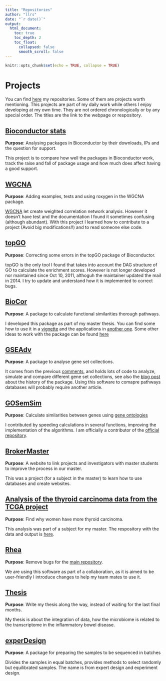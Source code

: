 ```yaml
---
title: "Repositories"
author: "llrs"
date: "`r date()`"
output:
  html_document:
    toc: true
    toc_depth: 2
    toc_float: 
      collapsed: false
      smooth_scroll: false
---
```


<script>
  (function(i,s,o,g,r,a,m){i['GoogleAnalyticsObject']=r;i[r]=i[r]||function(){
  (i[r].q=i[r].q||[]).push(arguments)},i[r].l=1*new Date();a=s.createElement(o),
  m=s.getElementsByTagName(o)[0];a.async=1;a.src=g;m.parentNode.insertBefore(a,m)
  })(window,document,'script','https://www.google-analytics.com/analytics.js','ga');

  ga('create', 'UA-57101844-4', 'auto');
  ga('send', 'pageview');

</script>


```r
knitr::opts_chunk$set(echo = TRUE, collapse = TRUE)
```

# Projects

You can find [here](https://github.com/llrs?tab=repositories) my repositories. Some of them are projects worth mentioning. This projects are part of my daily work while others I enjoy developing at my own time. They are not ordered chronologically or by any special order. The titles are the link to the webpage or respository.

## [Bioconductor stats](https://llrs.github.com/BiocStats/) 

**Purpose**:  Analysing packages in Bioconductor by their downloads, IPs and the question for support.

This project is to compare how well the packages in Bioconductor work, track the raise and fall of package usage and how much does affect having a good support. 
    
## [WGCNA](https://github.com/llrs/WGCNA/) 

**Purpose**: Adding examples, tests and using roxygen in the WGCNA package.  

[WGCNA](https://labs.genetics.ucla.edu/horvath/CoexpressionNetwork/Rpackages/WGCNA/) let create weighted correlation network analysis. However it doesn't have test and the documentation I found it sometimes confusing (although abundant). With this project I learned how to contribute to a project (Avoid big modifications!!) and to read someone else code. 
    
##  [topGO](https://github.com/llrs/topGO) 

**Purpose**: Correcting some errors in the topGO package of Bioconductor.  

topGO is the only tool I found that takes into account the DAG structure of GO to calculate the enrichment scores. However is not longer developed nor maintained since Oct 10, 2011, althoguh the maintainer updated the mail in 2014. I try to update and understand how it is implemented to correct bugs. 
    
##  [BioCor](https://bioconductor.org/packages/BioCor) 

**Purpose**: A package to calculate functional similarities thorough pathways.  

I developed this package as part of my master thesis. You can find some how to use it in a [vignette](http://bioconductor.org/packages/release/bioc/vignettes/BioCor/inst/doc/BioCor.html) and the applications in [another one](http://bioconductor.org/packages/release/bioc/vignettes/BioCor/inst/doc/vignette2.html). Some other ideas to work with the package can be found [here](https://llrs.github.io/comments.html)

##  [GSEAdv](https://github.com/llrs/GSEAdv) 

**Purpose**: A package to analyse gene set collections.

It comes from the previous [comments](https://llrs.github.io/comments.html), and holds lots of code to analyze, simulate and compare different gene set collections, see also the [blog post](http://b101nfo.blogspot.com/2018/03/functional-enrichment-methods-and.html) about the history of the package. Using this software to comapre pathways databases will probably require another article.
    
##  [GOSemSim](https://github.com/llrs/GOSemSim) 

**Purpose**: Calculate similarities between genes using [gene ontologies](http://www.geneontology.org/)

I contributed by speeding calculations in several functions, improving the implementation of the algorithms. I am officially a contributor of the [official repository](https://github.com/GuangchuangYu/GOSemSim).
    
##  [BrokerMaster](https://github.com/llrs/BrokerMaster) 

**Purpose**: A website to link projects and investigators with master students to improve the process in our master.

This was a project (for a subject in the master) to learn how to use databases and create websites.
    
## [Analysis of the thyroid carcinoma data from the TCGA project](https://llrs.github.com/IEO/IEO_report.html) 

**Purpose**: Find why women have more thyroid carcinoma.

This analysis was part of a subject for my master. The respository with the data and output is [here](https://github.com/llrs/IEO).  
    
## [Rhea](https://github.com/llrs/Rhea) 

**Purpose**: Remove bugs for the [main repository](https://github.com/Lagkouvardos/Rhea).  

We are using this software as part of a collaboration, as it is aimed to be user-friendly I introduce  changes to help my team mates to use it. 

## [Thesis](https://llrs.github.com/thesis/) 

**Purpose**: Write my thesis along the way, instead of waiting for the last final months.

My thesis is about the integration of data, how the microbiome is related to the transcriptome in the inflammatory bowel disease.

## [experDesign](https://github.com/llrs/experDesign)

**Purpose**: A package for preparing the samples to be sequenced in batches

Divides the samples in equal batches, provides methods to select randomly but equilibrated samples. The name is from  expert design and experiment design.
